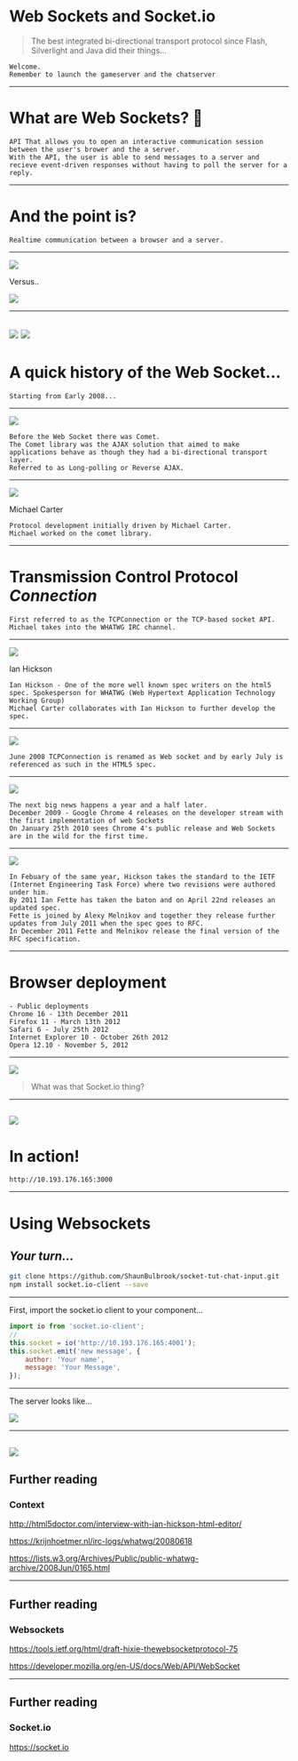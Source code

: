 
# Web Sockets and Socket.io

> The best integrated bi-directional transport protocol since Flash, Silverlight and Java did their things...

```notes
Welcome.
Remember to launch the gameserver and the chatserver
```
---
# What are Web Sockets? 🤔

```notes
API That allows you to open an interactive communication session between the user's brower and the a server.
With the API, the user is able to send messages to a server and recieve event-driven responses without having to poll the server for a reply.
```
---
# And the point is?

```notes
Realtime communication between a browser and a server.
```
---


![](./images/ajax.jpg)

Versus..

![](./images/socket.jpg)

---
![](./images/http-diagram.jpeg)
![](./images/web-socket-diagram.jpeg)
---
# A quick history of the Web Socket...

```notes
Starting from Early 2008...
```
---
![](./images/cometbook.jpg)

```notes
Before the Web Socket there was Comet.
The Comet library was the AJAX solution that aimed to make applications behave as though they had a bi-directional transport layer.
Referred to as Long-polling or Reverse AJAX.
```
---
![](./images/michael-carter.png)

Michael Carter

```notes
Protocol development initially driven by Michael Carter.
Michael worked on the comet library.
```
---
# <strong>T</strong>ransmission<strong> C</strong>ontrol <strong>P</strong>rotocol <em>Connection</em>

```notes
First referred to as the TCPConnection or the TCP-based socket API. Michael takes into the WHATWG IRC channel.
```
---
![](./images/Ian_Hickson.jpeg)

Ian Hickson

```notes
Ian Hickson - One of the more well known spec writers on the html5 spec. Spokesperson for WHATWG (Web Hypertext Application Technology Working Group)
Michael Carter collaborates with Ian Hickson to further develop the spec.
```
---
![](./images/ircwebsocketlog.png)

```notes
June 2008 TCPConnection is renamed as Web socket and by early July is referenced as such in the HTML5 spec.
```
---
![](./images/chrome.jpeg)

```notes
The next big news happens a year and a half later.
December 2009 - Google Chrome 4 releases on the developer stream with the first implementation of web Sockets
On January 25th 2010 sees Chrome 4's public release and Web Sockets are in the wild for the first time.
```
---
![](./images/IETF.jpg)

```notes
In Febuary of the same year, Hickson takes the standard to the IETF (Internet Engineering Task Force) where two revisions were authored under him.
By 2011 Ian Fette has taken the baton and on April 22nd releases an updated spec.
Fette is joined by Alexy Melnikov and together they release further updates from July 2011 when the spec goes to RFC.
In December 2011 Fette and Melnikov release the final version of the RFC specification.
```
---
# Browser deployment

```notes
- Public deployments
Chrome 16 - 13th December 2011
Firefox 11 - March 13th 2012
Safari 6 - July 25th 2012
Internet Explorer 10 - October 26th 2012
Opera 12.10 - November 5, 2012
```

---
![](./images/socket-io.jpg)

> What was that Socket.io thing?
---
![](./images/snippet1.png)
---



<Stage width={600} height={600} />

# In action!

`http://10.193.176.165:3000`

---
# Using Websockets

_Your turn..._
---
```bash
git clone https://github.com/ShaunBulbrook/socket-tut-chat-input.git
npm install socket.io-client --save
```
---
First, import the socket.io client to your component...

```javascript
import io from 'socket.io-client';
//
this.socket = io('http://10.193.176.165:4001');
this.socket.emit('new message', {
	author: 'Your name',
	message: 'Your Message',
});
```
---
The server looks like...

![](./images/chatserverimage.png)

---


<ChatWindow />

![](./images/chat-window-instructions.png)
---
## Further reading

### Context


http://html5doctor.com/interview-with-ian-hickson-html-editor/

https://krijnhoetmer.nl/irc-logs/whatwg/20080618

https://lists.w3.org/Archives/Public/public-whatwg-archive/2008Jun/0165.html

---
## Further reading

### Websockets


https://tools.ietf.org/html/draft-hixie-thewebsocketprotocol-75

https://developer.mozilla.org/en-US/docs/Web/API/WebSocket

---
## Further reading

### Socket.io


https://socket.io
